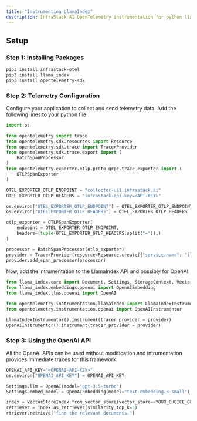 ```yaml
---
title: "Instrumenting LlamaIndex"
description: InfraStack AI OpenTelemetry instrumentation for python llama_index.
---
```


## Setup

### Step 1: Installing Packages

```bash
pip3 install infrastack-otel
pip3 install llama_index
pip3 install opentelemetry-sdk
```

### Step 2: Telemetry Configuration

Configure your application to collect and send telemetry data. Add the following lines to your python file:

```python
import os

from opentelemetry import trace
from opentelemetry.sdk.resources import Resource
from opentelemetry.sdk.trace import TracerProvider
from opentelemetry.sdk.trace.export import (
    BatchSpanProcessor
)
from opentelemetry.exporter.otlp.proto.grpc.trace_exporter import (
    OTLPSpanExporter
)

OTEL_EXPORTER_OTLP_ENDPOINT = "collector-us1.infrastack.ai"
OTEL_EXPORTER_OTLP_HEADERS = "infrastack-api-key=<API-KEY>"

os.environ["OTEL_EXPORTER_OTLP_ENDPOINT"] = OTEL_EXPORTER_OTLP_ENDPOINT
os.environ["OTEL_EXPORTER_OTLP_HEADERS"] = OTEL_EXPORTER_OTLP_HEADERS

otlp_exporter = OTLPSpanExporter(
    endpoint = OTEL_EXPORTER_OTLP_ENDPOINT,
    headers=(tuple(OTEL_EXPORTER_OTLP_HEADERS.split("=")),)
)

processor = BatchSpanProcessor(otlp_exporter)
provider = TracerProvider(resource=Resource.create({"service.name": "llama_index.traces"}))
provider.add_span_processor(processor)
```

Now, add the intrumentation to the LlamaIndex API and possibly for OpenAI

```python
from llama_index.core import Document, Settings, StorageContext, VectorStoreIndex
from llama_index.embeddings.openai import OpenAIEmbedding
from llama_index.llms.openai import OpenAI

from opentelemetry.instrumentation.llamaindex import LlamaIndexInstrumentor
from opentelemetry.instrumentation.openai import OpenAIInstrumentor

LlamaIndexInstrumentor().instrument(tracer_provider = provider)
OpenAIInstrumentor().instrument(tracer_provider = provider)
```

### Step 3: Using the OpenAI API

All the OpenAI APIs can be used without modification and intrumentation provides
immediate traces for this framework.

```python
OPENAI_API_KEY="<OPENAI-API-KEY>"
os.environ["OPENAI_API_KEY"] = OPENAI_API_KEY

Settings.llm = OpenAI(model="gpt-3.5-turbo")
Settings.embed_model = OpenAIEmbedding(model="text-embedding-3-small")

index = VectorStoreIndex.from_vector_store(vector_store=<YOUR_CHOICE_OF_VECTORDB>)
retriever = index.as_retriever(similarity_top_k=5)
rtriever.retrieve("find the relevant documents.")
```
